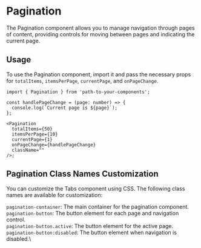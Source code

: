 
<Meta of={PaginationStories} />

# Pagination

The Pagination component allows you to manage navigation through pages of content, providing controls for moving between pages and indicating the current page.

<Canvas of={PaginationStories.Default} />

## Usage

To use the Pagination component, import it and pass the necessary props for `totalItems`, `itemsPerPage`, `currentPage`, and `onPageChange`.

```tsx
import { Pagination } from 'path-to-your-components';

const handlePageChange = (page: number) => {
  console.log(`Current page is ${page}`);
};

<Pagination
  totalItems={50}
  itemsPerPage={10}
  currentPage={1}
  onPageChange={handlePageChange}
  className=""
/>;
```

## Pagination Class Names Customization

You can customize the Tabs component using CSS. The following class names are available for customization:

`pagination-container`: The main container for the pagination component.\
`pagination-button`: The button element for each page and navigation control.\
`pagination-button.active`: The button element for the active page.\
`pagination-button:disabled`: The button element when navigation is disabled.\